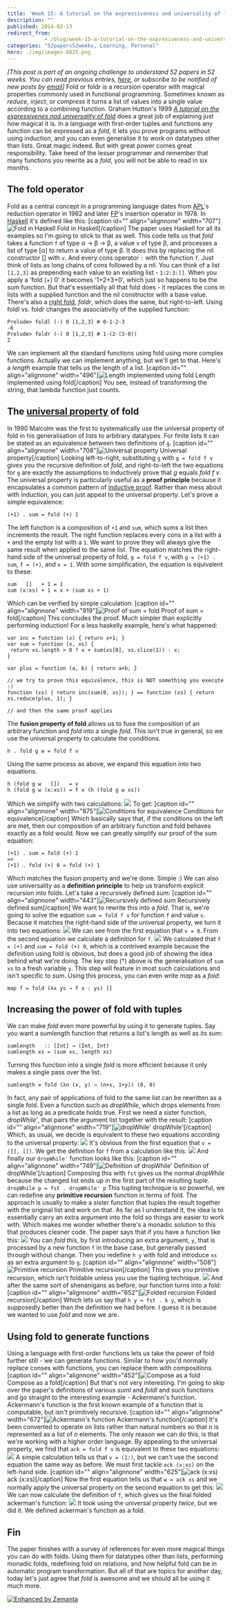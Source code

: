 ```yaml
---
title: 'Week 15: A tutorial on the expressiveness and universality of fold'
description: ""
published: 2014-02-13
redirect_from: 
            - /blog/week-15-a-tutorial-on-the-expresiveness-and-universality-of-fold/swizec/6514
categories: "52papers52weeks, Learning, Personal"
hero: ./img/images-8825.png
---
```

_\[This post is part of an ongoing challenge to understand 52 papers in 52 weeks. You can read previous entries, [here](http://swizec.com/blog/category/52-papers-in-52-weeks), or subscribe to be notified of new posts by [email](http://swiz.ec/52papers-list)]_ Fold or foldr is a recursion operator with magical properties commonly used in functional programming. Sometimes known as _reduce_, _inject_, or _compress_ it turns a list of values into a single value according to a combining function. Graham Hutton's 1999 [_A tutorial on the expressivenes nad universality of fold_](https://docs.google.com/viewer?url=http%3A%2F%2Fwww.cs.nott.ac.uk%2F%7Egmh%2Ffold.pdf) does a great job of explaining just how magical it is. In a language with first-order tuples and functions any function can be expressed as a _fold_, it lets you prove programs without using induction, and you can even generalise it to work on datatypes other than lists. Great magic indeed. But with great power comes great responsibility. Take heed of the lesser programmer and remember that many functions you rewrite as a _fold_, you will not be able to read in six months.

## The fold operator

Fold as a central concept in a programming language dates from [APL](http://en.wikipedia.org/wiki/APL_%28programming_language%29 "APL (programming language)")'s reduction operator in 1962 and later [FP](http://en.wikipedia.org/wiki/Functional_programming "Functional programming")'s insertion operator in 1978. In [Haskell](http://haskell.org "Haskell (programming language)") it's defined like this: \[caption id="" align="alignnone" width="707"]![Fold in Haskell](./img/images-8825.png "Fold in Haskell") Fold in Haskell\[/caption] The paper uses Haskell for all its examples so I'm going to stick to that as well. This code tells us that _fold_ takes a function `f` of type α → β → β, a value `v` of type β, and processes a list of type \[α] to return a value of type β. It does this by replacing the nil constructor \[] with `v`. And every cons operator `:` with the function `f`. Just think of lists as long chains of cons followed by a nil. You can think of a list `[1,2,3]` as prepending each value to an existing list - `1:2:3:[]`. When you apply a 'fold (+) 0' it becomes '1+2+3+0', which just so happens to be the sum function. But that's essentially all that fold does - it replaces the cons in lists with a supplied function and the nil constructor with a base value. There's also a [right fold](http://en.wikipedia.org/wiki/Fold_%28higher-order_function%29 "Fold (higher-order function)"), _foldr_, which does the same, but right-to-left. Using foldl vs. foldr changes the associativity of the supplied function:

```
Prelude> foldl (-) 0 [1,2,3] # 0-1-2-3
-6
Prelude> foldr (-) 0 [1,2,3] # 1-(2-(3-0))
2
```

We can implement all the standard functions using fold using more complex functions. Actually we can implement anything, but we'll get to that. Here's a _length_ example that tells us the length of a list. \[caption id="" align="alignnone" width="496"]![Length implemented using fold](./img/images-8831.png "Length implemented using fold") Length implemented using fold\[/caption] You see, instead of transforming the string, that lambda function just counts.

## The [universal property](http://en.wikipedia.org/wiki/Universal_property "Universal property") of fold

In 1990 Malcolm was the first to systematically use the universal property of fold in his generalisation of lists to arbitrary datatypes. For finite lists it can be stated as an equivalence between two definitions of `g`. \[caption id="" align="alignnone" width="708"]![Universal property](./img/images-8867.png "Universal property") Universal property\[/caption] Looking left-to-right, substituting `g` with `g = fold f v` gives you the recursive definition of _fold_, and right-to-left the two equations for `g` are exactly the assumptions to inductively prove that _g_ equals _fold f v_. The universal property is particularly useful as a **proof principle** because it encapsulates a common pattern of [inductive proof](http://en.wikipedia.org/wiki/Mathematical_induction "Mathematical induction"). Rather than mess about with induction, you can just appeal to the universal property. Let's prove a simple equivalence:

```
(+1) . sum = fold (+) 1
```

The left function is a composition of `+1` and `sum`, which sums a list then increments the result. The right function replaces every cons in a list with a `+` and the empty list with a `1`. We want to prove they will always give the same result when applied to the same list. The equation matches the right-hand side of the universal property of fold, `g = fold f v`, with `g = (+1) . sum`, `f = (+)`, and `v = 1`. With some simplification, the equation is equivalent to these:

```
sum   []   + 1 = 1
sum (x:xs) + 1 = x + (sum xs + 1)
```

Which can be verified by simple calculation: \[caption id="" align="alignnone" width="919"]![Proof of sum = fold](./img/images-8945.png "Proof of sum = fold") Proof of sum = fold\[/caption] This concludes the proof. Much simpler than explicitly performing induction! For a less haskelly example, here's what happened:

```
var inc = function (x) { return x+1; }
var sum = function (x, xs) {
 return xs.length > 0 ? x + sum(xs[0], xs.slice(1)) : x;
}

var plus = function (a, b) { return a+b; }

// we try to prove this equivalence, this is NOT something you execute :)
function (xs) { return inc(sum(0, xs)); } == function (xs) { return xs.reduce(plus, 1); }

// and then the same proof applies
```

The **fusion property of fold** allows us to fuse the composition of an arbitrary function and _fold_ into a single _fold_. This isn't true in general, so we use the universal property to calculate the conditions.

```
h . fold g w = fold f v
```

Using the same process as above, we expand this equation into two equations.

```
h (fold g w   [])   = v
h (fold g w (x:xs)) = f x (h (fold g w xs))
```

Which we simplify with two calculations: ![](./img/images-8947.png) To get: \[caption id="" align="alignnone" width="875"]![Conditions for equivalence](./img/images-8948.png "Conditions for equivalence") Conditions for equivalence\[/caption] Which basically says that, if the conditions on the left are met, then our composition of an arbitrary function and fold behaves exactly as a fold would. Now we can greatly simplify our proof of the sum equation:

```
(+1) . sum = fold (+) 1 
=>
(+1) . fold (+) 0 = fold (+) 1
```

Which matches the fusion property and we're done. Simple :) We can also use universality as a **definition principle** to help us transform explicit recursion into folds. Let's take a recursively defined sum: \[caption id="" align="alignnone" width="443"]![Recursively defined sum](./img/images-8950.png "Recursively defined sum") Recursively defined sum\[/caption] We want to rewrite this into a _fold_. That is, we're going to solve the equation `sum = fold f v` for function `f` and value `v`. Because it matches the right-hand side of the universal property, we turn it into two equations: ![](./img/images-8951.png) We can see from the first equation that `v = 0`. From the second equation we calculate a definition for `f`. ![](./img/images-8952.png) We calculated that `f = (+)` and `sum = fold (+) 0`, which is a contrived example because the definition using fold is obvious, but does a good job of showing the idea behind what we're doing. The key step (†) above is the generalisation of `sum xs` to a fresh variable `y`. This step will feature in most such calculations and isn't specific to _sum_. Using this process, you can even write _map_ as a _fold_:

```
map f = fold (λx ys → f x : ys) []
```

## Increasing the power of fold with tuples

We can make _fold_ even more powerful by using it to generate tuples. Say you want a sumlength function that returns a list's length as well as its sum:

```
sumlength   :: [Int] → (Int, Int)
sumlength xs = (sum xs, length xs)
```

Turning this function into a single _fold_ is more efficient because it only makes a single pass over the list.

```
sumlength = fold (λn (x, y) → (n+x, 1+y)) (0, 0)
```

In fact, any pair of applications of fold to the same list can be rewritten as a single fold. Even a function such as _dropWhile_, which drops elements from a list as long as a predicate holds true. First we need a sister function, _dropWhile'_, that pairs the argument list together with the result: \[caption id="" align="alignnone" width="719"]![dropWhile'](./img/images-8954.png "dropWhile'") dropWhile'\[/caption] Which, as usual, we decide is equivalent to these two equations according to the universal property: ![](./img/images-8955.png) It's obvious from the first equation that `v = ([], [])`. We get the definition for `f` from a calculation like this: ![](./img/images-8956.png) And finally our `dropWhile'` function looks like this: \[caption id="" align="alignnone" width="749"]![Definition of dropWhile'](./img/images-8958.png "Definition of dropWhile'") Definition of dropWhile'\[/caption] Composing this with `fst` gives us the normal _dropWhile_ because the changed list ends up in the first part of the resulting tuple. `dropWhile p = fst . dropWhile' p` This tupling technique is so powerful, we can redefine any **primitive recursion** function in terms of fold. The approach is usually to make a sister function that tuples the result together with the original list and work on that. As far as I understand it, the idea is to essentially carry an extra argument into the fold so things are easier to work with. Which makes me wonder whether there's a monadic solution to this that produces cleaner code. The paper says that if you have a function like this: ![](./img/images-8959.png) You can _fold_ this, by first introducing an extra argument, `y`, that is processed by a new function `f` in the base case, but generally passed through without change. Then you redefine `h y` with fold and introduce `xs` as an extra argument to `g`. \[caption id="" align="alignnone" width="508"]![Primitive recursion](./img/images-8960.png "Primitive recursion") Primitive recursion\[/caption] This gives you primitive recursion, which isn't foldable unless you use the tupling technique. ![](./img/images-8961.png) And after the same sort of shenanigans as before, our function turns into a fold: \[caption id="" align="alignnone" width="652"]![Folded recursion](./img/images-8962.png "Folded recursion") Folded recursion\[/caption] Which lets us say that `h y = fst . k y`, which is supposedly better than the definition we had before. I guess it is because we wanted to use _fold_ and now we are.

## Using fold to generate functions

Using a language with first-order functions lets us take the power of fold further still - we can generate functions. Similar to how you'd normally replace conses with functions, you can replace them with compositions. \[caption id="" align="alignnone" width="452"]![Compose as a fold](./img/images-8963.png "Compose as a fold") Compose as a fold\[/caption] But that's not very interesting. I'm going to skip over the paper's definitions of various _suml_ and _foldl_ and such functions and go straight to the interesting example - Ackermann's function. Ackermann's function is the first known example of a function that is computable, but isn't primitively recursive. \[caption id="" align="alignnone" width="672"]![Ackermann's function](./img/images-8964.png "Ackermann's function") Ackermann's function\[/caption] It's been converted to operate on lists rather than natural numbers so that _n_ is represented as a list of _n_ elements. The only reason we can do this, is that we're working with a higher order language. By appealing to the universal property, we find that `ack = fold f v` is equivalent to these two equations: ![](./img/images-8966.png) A simple calculation tells us that `v = (1:)`, but we can't use the second equation the same way as before. We must first tackle `ack (x:xs)` on the left-hand side. \[caption id="" align="alignnone" width="625"]![ack (x:xs)](./img/images-8967.png "ack (x:xs)") ack (x:xs)\[/caption] Now the first equation tells us that `w = ack xs` and we normally apply the universal property on the second equation to get this: ![](./img/images-8968.png) We can now calculate the definition of `f`, which gives us the final folded ackerman's function: ![](./img/images-8969.png) It took using the universal property _twice_, but we did it. We defined ackerman's function as a fold.

## Fin

The paper finishes with a survey of references for even more magical things you can do with folds. Using them for datatypes other than lists, performing monadic folds, redefining fold on relations, and how helpful fold can be in automatic program transformation. But all of that are topics for another day, today let's just agree that _fold_ is awesome and we should all be using it much more.

[![Enhanced by Zemanta](http://img.zemanta.com/zemified_e.png?x-id=cf076e67-d2c7-42cf-90b4-36d260742cba)](http://www.zemanta.com/?px "Enhanced by Zemanta")